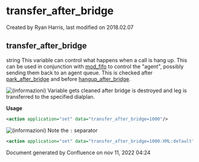 
# transfer_after_bridge 

 Created by  Ryan Harris, last modified on 2018.02.07

## transfer_after_bridge

string This variable can control what happens when a call is hang up. This can be used in conjunction with [mod\_fifo](../FreeSWITCH-Explained/Modules/mod_fifo_3966031.mdx#-add) to control the "agent", possibly sending them back to an agent queue. This is checked after [park\_after\_bridge](../FreeSWITCH-Explained/Dialplan/Variables-Master-List_16352570.mdx#park_after_bridge) and before [hangup\_after\_bridge](../FreeSWITCH-Explained/Dialplan/Variables-Master-List_16352570.mdx#transfer_after_bridge).

![(informazioni)](/images/icons/emoticons/information.svg) Variable gets cleaned after bridge is destroyed and leg is transferred to the specified dialplan.

**Usage**

```xml
<action application="set" data="transfer_after_bridge=1000"/>
```

![(informazioni)](/images/icons/emoticons/information.svg) Note the `:` separator

```xml
<action application="set" data="transfer_after_bridge=1000:XML:default"/>
```

Document generated by Confluence on nov 11, 2022 04:24
